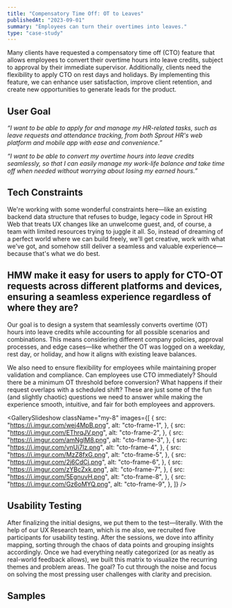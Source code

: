 ```yaml
---
title: "Compensatory Time Off: OT to Leaves"
publishedAt: "2023-09-01"
summary: "Employees can turn their overtimes into leaves."
type: "case-study"
---
```


<ImageBlock
    src="https://i.imgur.com/6QKLnUQ.png"
    alt="Sprout UI Library Screenshot"
    containerHeight="400"
/>

<VideoBlock src="https://i.imgur.com/MAiw1Gb.mp4" alt="cto" />

Many clients have requested a compensatory time off (CTO) feature that allows employees to convert their overtime hours into leave credits, subject to approval by their immediate supervisor. Additionally, clients need the flexibility to apply CTO on rest days and holidays. By implementing this feature, we can enhance user satisfaction, improve client retention, and create new opportunities to generate leads for the product.

## User Goal

_“I want to be able to apply for and manage my HR-related tasks, such as leave requests and attendance tracking, from both Sprout HR's web platform and mobile app with ease and convenience.”_

_“I want to be able to convert my overtime hours into leave credits seamlessly, so that I can easily manage my work-life balance and take time off when needed without worrying about losing my earned hours.”_

## Tech Constraints

We're working with some wonderful constraints here—like an existing backend data structure that refuses to budge, legacy code in Sprout HR Web that treats UX changes like an unwelcome guest, and, of course, a team with limited resources trying to juggle it all. So, instead of dreaming of a perfect world where we can build freely, we'll get creative, work with what we've got, and somehow still deliver a seamless and valuable experience—because that's what we do best.

## HMW make it easy for users to apply for CTO-OT requests across different platforms and devices, ensuring a seamless experience regardless of where they are?

<ImageBlock
    src="https://i.imgur.com/LMExM4t.png"
    alt="CTO Time Mapping"
    caption="Time and Attendance Mapping"
    containerHeight="650"
/>

Our goal is to design a system that seamlessly converts overtime (OT) hours into leave credits while accounting for all possible scenarios and combinations. This means considering different company policies, approval processes, and edge cases—like whether the OT was logged on a weekday, rest day, or holiday, and how it aligns with existing leave balances.

We also need to ensure flexibility for employees while maintaining proper validation and compliance. Can employees use CTO immediately? Should there be a minimum OT threshold before conversion? What happens if their request overlaps with a scheduled shift? These are just some of the fun (and slightly chaotic) questions we need to answer while making the experience smooth, intuitive, and fair for both employees and approvers.

<GallerySlideshow
    className="my-8"
    images={[
        {
            src: "https://i.imgur.com/wej4MpB.png",
            alt: "cto-frame-1",
        },
        {
            src: "https://i.imgur.com/EThrqJV.png",
            alt: "cto-frame-2",
        },
        {
            src: "https://i.imgur.com/amNglM8.png",
            alt: "cto-frame-3",
        },
        {
            src: "https://i.imgur.com/vnUi7lz.png",
            alt: "cto-frame-4",
        },
        {
            src: "https://i.imgur.com/MzZ8fxG.png",
            alt: "cto-frame-5",
        },
        {
            src: "https://i.imgur.com/2j6CdCj.png",
            alt: "cto-frame-6",
        },
        {
            src: "https://i.imgur.com/zYBcZxk.png",
            alt: "cto-frame-7",
        },
        {
            src: "https://i.imgur.com/5EgnuvH.png",
            alt: "cto-frame-8",
        },
        {
            src: "https://i.imgur.com/Gz6oMYQ.png",
            alt: "cto-frame-9",
        },
    ]}
/>

## Usability Testing

After finalizing the initial designs, we put them to the test—literally. With the help of our UX Research team, which is me also, we recruited five participants for usability testing. After the sessions, we dove into affinity mapping, sorting through the chaos of data points and grouping insights accordingly. Once we had everything neatly categorized (or as neatly as real-world feedback allows), we built this matrix to visualize the recurring themes and problem areas. The goal? To cut through the noise and focus on solving the most pressing user challenges with clarity and precision.

<ImageBlock
    src="https://i.imgur.com/nMLyTWZ.png"
    alt="usability testing matrix"
    caption="UT Matrix"
    containerHeight="620"
/>

<div className="flex flex-col gap-4 mt-4">
    <SolutionCard
        number={1}
        title="User Onboarding & Product Tours"
        description="Because let’s be real, if a feature feels like rocket science, users will abandon it faster than they abandon unread emails. A guided tour will help them get comfortable with new functionalities and (hopefully) encourage them to use the mobile app more."
    />
    <SolutionCard
        number={2}
        title="Proper Naming Conventions"
        description="The HR industry takes its wording very seriously, and we don’t want to start any linguistic wars over misplaced and, or. Precision is key Here."
    />
    <SolutionCard
        number={3}
        title="Automated Calculation & Preview"
        description="No one enjoys doing mental math, especially when it involves leave credits. A seamless, automated preview of CTO conversion will save users from unnecessary guesswork."
    />
    <SolutionCard
        number={4}
        title="Edge Case for Multiple OT Requests in One Day"
        description="Because some people really love working overtime (or just have terrible luck with deadlines), we need to ensure the system can handle multiple OT applications smoothly."
    />
</div>

## Samples

<VideoBlock src="https://i.imgur.com/OLOwnNQ.mp4" alt="cto" />

<VideoBlock src="https://i.imgur.com/UakQcXs.mp4" alt="cto" />
